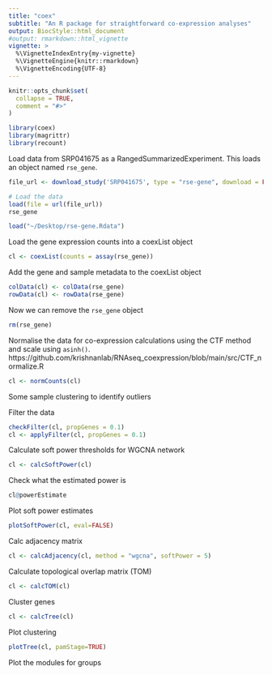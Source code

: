 ```yaml
---
title: "coex"
subtitle: "An R package for straightforward co-expression analyses"
output: BiocStyle::html_document
#output: rmarkdown::html_vignette
vignette: >
  %\VignetteIndexEntry{my-vignette}
  %\VignetteEngine{knitr::rmarkdown}
  %\VignetteEncoding{UTF-8}
---
```


```r
knitr::opts_chunk$set(
  collapse = TRUE,
  comment = "#>"
)
```

```r
library(coex)
library(magrittr)
library(recount)
```

Load data from SRP041675 as a RangedSummarizedExperiment. This loads an object named `rse_gene`.
```r
file_url <- download_study('SRP041675', type = "rse-gene", download = FALSE)

# Load the data
load(file = url(file_url))
rse_gene
```

```r
load("~/Desktop/rse-gene.Rdata")
```

Load the gene expression counts into a coexList object
```r
cl <- coexList(counts = assay(rse_gene))
```

Add the gene and sample metadata to the coexList object
```r
colData(cl) <- colData(rse_gene)
rowData(cl) <- rowData(rse_gene)
```

Now we can remove the `rse_gene` object
```r
rm(rse_gene)
```

Normalise the data for co-expression calculations using the CTF method and scale using `asinh()`.
https://github.com/krishnanlab/RNAseq_coexpression/blob/main/src/CTF_normalize.R
```r
cl <- normCounts(cl)
```

Some sample clustering to identify outliers


Filter the data
```r
checkFilter(cl, propGenes = 0.1)
cl <- applyFilter(cl, propGenes = 0.1)
```

Calculate soft power thresholds for WGCNA network
```r
cl <- calcSoftPower(cl)
```

Check what the estimated power is
```r
cl@powerEstimate
```

Plot soft power estimates
```r
plotSoftPower(cl, eval=FALSE)
```

Calc adjacency matrix
```r
cl <- calcAdjacency(cl, method = "wgcna", softPower = 5)
```

Calculate topological overlap matrix (TOM)
```r
cl <- calcTOM(cl)
```
Cluster genes
```r
cl <- calcTree(cl)
```

Plot clustering
```r
plotTree(cl, pamStage=TRUE)
```


Plot the modules for groups
```r

```


